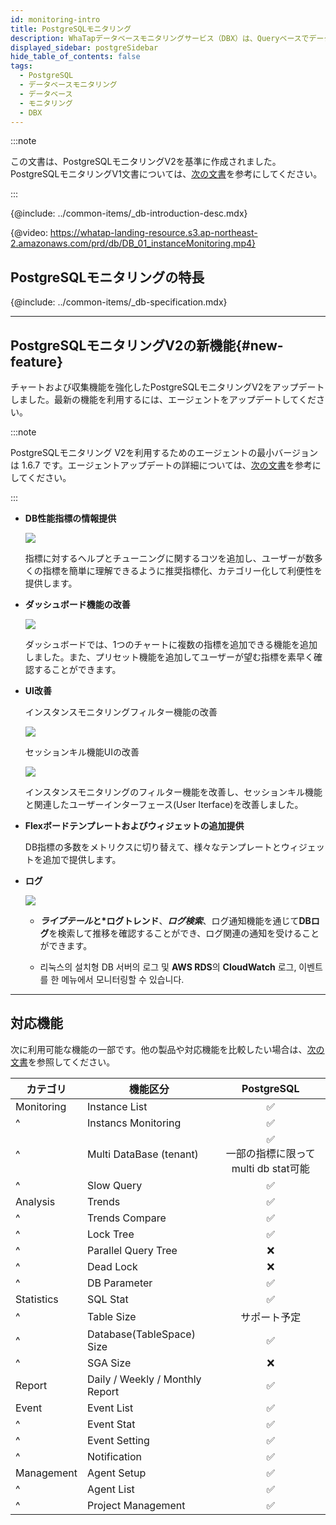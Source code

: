 ```yaml
---
id: monitoring-intro
title: PostgreSQLモニタリング
description: WhaTapデータベースモニタリングサービス（DBX）は、Queryベースでデータを収集し、性能モニタリングサービスを提供します。
displayed_sidebar: postgreSidebar
hide_table_of_contents: false
tags:
  - PostgreSQL
  - データベースモニタリング
  - データベース
  - モニタリング
  - DBX
---
```



:::note

この文書は、PostgreSQLモニタリングV2を基準に作成されました。PostgreSQLモニタリングV1文書については、[次の文書](../postgresql-v1/monitoring-intro)を参考にしてください。

:::

{@include: ../common-items/_db-introduction-desc.mdx} 

{@video: https://whatap-landing-resource.s3.ap-northeast-2.amazonaws.com/prd/db/DB_01_instanceMonitoring.mp4}

## PostgreSQLモニタリングの特長

<Xclude product='mysql-rds'>
  <CommonCont />
</Xclude>

<InDoc product='mysql-rds'>
  <RdsCont/>
</InDoc>

{@include: ../common-items/_db-specification.mdx}

* * *

## PostgreSQLモニタリングV2の新機能{#new-feature}

チャートおよび収集機能を強化したPostgreSQLモニタリングV2をアップデートしました。最新の機能を利用するには、エージェントをアップデートしてください。 

:::note

PostgreSQLモニタリング V2を利用するためのエージェントの最小バージョンは 1.6.7 です。エージェントアップデートの詳細については、[次の文書](agent-manage)を参考にしてください。

:::

-   **DB性能指標の情報提供**

    ![](/img/new-feature-01.png)

    指標に対するヘルプとチューニングに関するコツを追加し、ユーザーが数多くの指標を簡単に理解できるように推奨指標化、カテゴリー化して利便性を提供します。

-   **ダッシュボード機能の改善**

    ![](/img/new-feature-02.png)

    ダッシュボードでは、1つのチャートに複数の指標を追加できる機能を追加しました。また、プリセット機能を追加してユーザーが望む指標を素早く確認することができます。

-   **UI改善**

    インスタンスモニタリングフィルター機能の改善

    ![](/img/new-feature-03.png)

    セッションキル機能UIの改善

    ![](/img/new-feature-04.png)

    インスタンスモニタリングのフィルター機能を改善し、セッションキル機能と関連したユーザーインターフェース(User Iterface)を改善しました。

-   **Flexボードテンプレートおよびウィジェットの追加提供**

    <ProdImg img='new-feature-05-postgresql.png' desc=''/>

    DB指標の多数をメトリクスに切り替えて、様々なテンプレートとウィジェットを追加で提供します。

-   **ログ**

    ![](/img/new-feature-06.png)

    -   **_ライブテール_**と**\*ログトレンド**、**_ログ検索_**、ログ通知機能を通じて**DBログ**を検索して推移を確認することができ、ログ関連の通知を受けることができます。

    -   리눅스의 설치형 DB 서버의 로그 및 **AWS RDS**의 **CloudWatch** 로그, 이벤트를 한 메뉴에서 모니터링할 수 있습니다.

* * *

## 対応機能

次に利用可能な機能の一部です。他の製品や対応機能を比較したい場合は、[次の文書](../support-env#compare-db)を参照してください。

| カテゴリ       | 機能区分                            |                          PostgreSQL                          |
| ---------- | ------------------------------- | :----------------------------------------------------------: |
| Monitoring | Instance List                   |                <span class='emoji-ok'>✅</span>               |
| ^          | Instancs Monitoring             |                <span class='emoji-ok'>✅</span>               |
| ^          | Multi DataBase (tenant)         | <span class='emoji-ok'>✅</span><br/>一部の指標に限ってmulti db stat可能 |
| ^          | Slow Query                      |                <span class='emoji-ok'>✅</span>               |
| Analysis   | Trends                          |                <span class='emoji-ok'>✅</span>               |
| ^          | Trends Compare                  |                <span class='emoji-ok'>✅</span>               |
| ^          | Lock Tree                       |                <span class='emoji-ok'>✅</span>               |
| ^          | Parallel Query Tree             |                <span class='emoji-no'>❌</span>               |
| ^          | Dead Lock                       |                <span class='emoji-no'>❌</span>               |
| ^          | DB Parameter                    |                <span class='emoji-ok'>✅</span>               |
| Statistics | SQL Stat                        |                <span class='emoji-ok'>✅</span>               |
| ^          | Table Size                      |                            サポート予定                            |
| ^          | Database(TableSpace) Size       |                <span class='emoji-ok'>✅</span>               |
| ^          | SGA Size                        |                <span class='emoji-no'>❌</span>               |
| Report     | Daily / Weekly / Monthly Report |                <span class='emoji-ok'>✅</span>               |
| Event      | Event List                      |                <span class='emoji-ok'>✅</span>               |
| ^          | Event Stat                      |                <span class='emoji-ok'>✅</span>               |
| ^          | Event Setting                   |                <span class='emoji-ok'>✅</span>               |
| ^          | Notification                    |                <span class='emoji-ok'>✅</span>               |
| Management | Agent Setup                     |                <span class='emoji-ok'>✅</span>               |
| ^          | Agent List                      |                <span class='emoji-ok'>✅</span>               |
| ^          | Project Management              |                <span class='emoji-ok'>✅</span>               |
